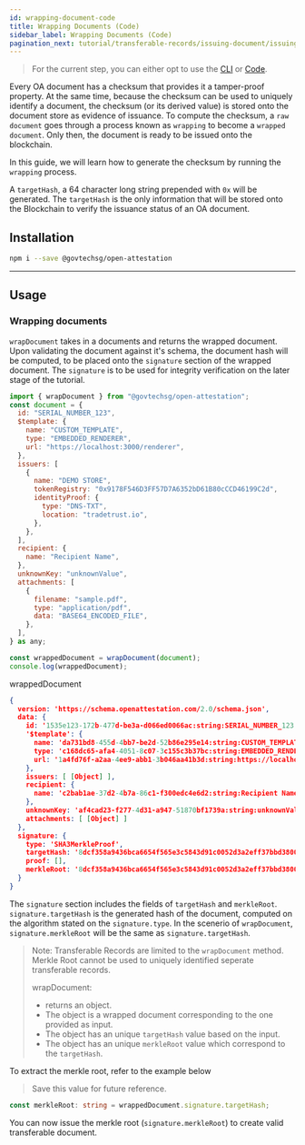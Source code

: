 ```yaml
---
id: wrapping-document-code
title: Wrapping Documents (Code)
sidebar_label: Wrapping Documents (Code)
pagination_next: tutorial/transferable-records/issuing-document/issuing-document-code
---
```



<Flow />

> For the current step, you can either opt to use the [CLI](/docs/tutorial/transferable-records/wrapping-document-cli) or [Code](/docs/tutorial/transferable-records/wrapping-document-cli).

Every OA document has a checksum that provides it a tamper-proof property. At the same time, because the checksum can be used to uniquely identify a document, the checksum (or its derived value) is stored onto the document store as evidence of issuance. To compute the checksum, a `raw document` goes through a process known as `wrapping` to become a `wrapped document`. Only then, the document is ready to be issued onto the blockchain.

In this guide, we will learn how to generate the checksum by running the `wrapping` process.

A `targetHash`, a 64 character long string prepended with `0x` will be generated. The `targetHash` is the only information that will be stored onto the Blockchain to verify the issuance status of an OA document.

## Installation

```bash
npm i --save @govtechsg/open-attestation
```

---

## Usage

### Wrapping documents

`wrapDocument` takes in a documents and returns the wrapped document. Upon validating the document against it's schema, the document hash will be computed, to be placed onto the `signature` section of the wrapped document. The `signature` is to be used for integrity verification on the later stage of the tutorial.

```js
import { wrapDocument } from "@govtechsg/open-attestation";
const document = {
  id: "SERIAL_NUMBER_123",
  $template: {
    name: "CUSTOM_TEMPLATE",
    type: "EMBEDDED_RENDERER",
    url: "https://localhost:3000/renderer",
  },
  issuers: [
    {
      name: "DEMO STORE",
      tokenRegistry: "0x9178F546D3FF57D7A6352bD61B80cCCD46199C2d",
      identityProof: {
        type: "DNS-TXT",
        location: "tradetrust.io",
      },
    },
  ],
  recipient: {
    name: "Recipient Name",
  },
  unknownKey: "unknownValue",
  attachments: [
    {
      filename: "sample.pdf",
      type: "application/pdf",
      data: "BASE64_ENCODED_FILE",
    },
  ],
} as any;

const wrappedDocument = wrapDocument(document);
console.log(wrappedDocument);
```

wrappedDocument

```json
{
  version: 'https://schema.openattestation.com/2.0/schema.json',
  data: {
    id: '1535e123-172b-477d-be3a-d066ed0066ac:string:SERIAL_NUMBER_123',
    '$template': {
      name: 'da731bd8-455d-4bb7-be2d-52b86e295e14:string:CUSTOM_TEMPLATE',
      type: 'c168dc65-afa4-4051-8c07-3c155c3b37bc:string:EMBEDDED_RENDERER',
      url: '1a4fd76f-a2aa-4ee9-abb1-3b046aa41b3d:string:https://localhost:3000/renderer'
    },
    issuers: [ [Object] ],
    recipient: {
      name: 'c2bab1ae-37d2-4b7a-86c1-f300edc4e6d2:string:Recipient Name'
    },
    unknownKey: 'af4cad23-f277-4d31-a947-51870bf1739a:string:unknownValue',
    attachments: [ [Object] ]
  },
  signature: {
    type: 'SHA3MerkleProof',
    targetHash: '8dcf358a9436bca6654f565e3c5843d91c0052d3a2eff37bbd380038e8a1fa39',
    proof: [],
    merkleRoot: '8dcf358a9436bca6654f565e3c5843d91c0052d3a2eff37bbd380038e8a1fa39'
  }
}
```

The `signature` section includes the fields of `targetHash` and `merkleRoot`.
`signature.targetHash` is the generated hash of the document, computed on the algorithm stated on the `signature.type`.
In the scenerio of `wrapDocument`, `signature.merkleRoot` will be the same as `signature.targetHash`.

> Note:
> Transferable Records are limited to the `wrapDocument` method.
> Merkle Root cannot be used to uniquely identified seperate transferable records.
>
> wrapDocument:
>
> - returns an object.
> - The object is a wrapped document corresponding to the one provided as input.
> - The object has an unique `targetHash` value based on the input.
> - The object has an unique `merkleRoot` value which correspond to the `targetHash`.

To extract the merkle root, refer to the example below

> Save this value for future reference.

```ts
const merkleRoot: string = wrappedDocument.signature.targetHash;
```

You can now issue the merkle root (`signature.merkleRoot`) to create valid transferable document.
